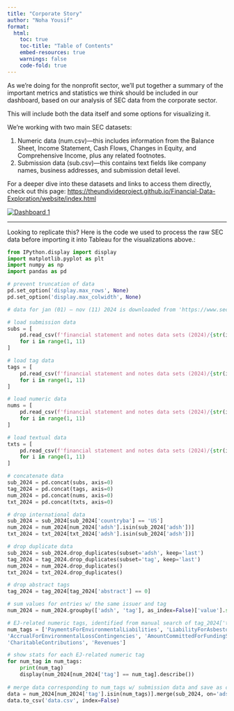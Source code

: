 ```yaml
---
title: "Corporate Story"
author: "Noha Yousif"
format: 
  html:
    toc: true
    toc-title: "Table of Contents"
    embed-resources: true
    warnings: false
    code-fold: true
---
```


As we're doing for the nonprofit sector, we’ll put together a summary of the important metrics and statistics we think should be included in our dashboard, based on our analysis of SEC data from the corporate sector.

This will include both the data itself and some options for visualizing it.

We're working with two main SEC datasets:

1.  Numeric data (num.csv)—this includes information from the Balance Sheet, Income Statement, Cash Flows, Changes in Equity, and Comprehensive Income, plus any related footnotes.
2.  Submission data (sub.csv)—this contains text fields like company names, business addresses, and submission detail level.

For a deeper dive into these datasets and links to access them directly, check out this page: <https://theundivideproject.github.io/Financial-Data-Exploration/website/index.html>

```{=html}
<div class='tableauPlaceholder' id='viz1733440016889' style='position: relative'><noscript><a href='#'><img alt='Dashboard 1 ' src='https:&#47;&#47;public.tableau.com&#47;static&#47;images&#47;RX&#47;RXK5Q3TM2&#47;1_rss.png' style='border: none' /></a></noscript><object class='tableauViz'  style='display:none;'><param name='host_url' value='https%3A%2F%2Fpublic.tableau.com%2F' /> <param name='embed_code_version' value='3' /> <param name='path' value='views&#47;corporate-dashboard&#47;Dashboard1?:language=en-US&amp;:embed=true&amp;:sid=&amp;:redirect=auth' /> <param name='toolbar' value='yes' /><param name='static_image' value='https:&#47;&#47;public.tableau.com&#47;static&#47;images&#47;RX&#47;RXK5Q3TM2&#47;1.png' /> <param name='animate_transition' value='yes' /><param name='display_static_image' value='yes' /><param name='display_spinner' value='yes' /><param name='display_overlay' value='yes' /><param name='display_count' value='yes' /><param name='language' value='en-US' /></object></div>                <script type='text/javascript'>                    var divElement = document.getElementById('viz1733440016889');                    var vizElement = divElement.getElementsByTagName('object')[0];                    if ( divElement.offsetWidth > 800 ) { vizElement.style.width='827px';vizElement.style.height='1227px';} else if ( divElement.offsetWidth > 500 ) { vizElement.style.width='827px';vizElement.style.height='1227px';} else { vizElement.style.width='100%';vizElement.style.height='2277px';}                     var scriptElement = document.createElement('script');                    scriptElement.src = 'https://public.tableau.com/javascripts/api/viz_v1.js';                    vizElement.parentNode.insertBefore(scriptElement, vizElement);                </script>
```

------------------------------------------------------------------------

Looking to replicate this? Here is the code we used to process the raw SEC data before importing it into Tableau for the visualizations above.:

``` python
from IPython.display import display
import matplotlib.pyplot as plt
import numpy as np
import pandas as pd

# prevent truncation of data
pd.set_option('display.max_rows', None)
pd.set_option('display.max_colwidth', None)

# data for jan (01) — nov (11) 2024 is downloaded from 'https://www.sec.gov/data-research/financial-statement-notes-data-sets'

# load submission data
subs = [
    pd.read_csv(f'financial statement and notes data sets (2024)/{str(i).zfill(2)}/sub.tsv', sep='\t', low_memory=False) 
    for i in range(1, 11)
]

# load tag data
tags = [
    pd.read_csv(f'financial statement and notes data sets (2024)/{str(i).zfill(2)}/tag.tsv', sep='\t', low_memory=False) 
    for i in range(1, 11)
]

# load numeric data
nums = [
    pd.read_csv(f'financial statement and notes data sets (2024)/{str(i).zfill(2)}/num.tsv', sep='\t', low_memory=False) 
    for i in range(1, 11)
]

# load textual data
txts = [
    pd.read_csv(f'financial statement and notes data sets (2024)/{str(i).zfill(2)}/txt.tsv', sep='\t', low_memory=False) 
    for i in range(1, 11)
]

# concatenate data
sub_2024 = pd.concat(subs, axis=0)
tag_2024 = pd.concat(tags, axis=0)
num_2024 = pd.concat(nums, axis=0)
txt_2024 = pd.concat(txts, axis=0)

# drop international data
sub_2024 = sub_2024[sub_2024['countryba'] == 'US']
num_2024 = num_2024[num_2024['adsh'].isin(sub_2024['adsh'])]
txt_2024 = txt_2024[txt_2024['adsh'].isin(sub_2024['adsh'])]

# drop duplicate data
sub_2024 = sub_2024.drop_duplicates(subset='adsh', keep='last')
tag_2024 = tag_2024.drop_duplicates(subset='tag', keep='last')
num_2024 = num_2024.drop_duplicates()
txt_2024 = txt_2024.drop_duplicates()

# drop abstract tags
tag_2024 = tag_2024[tag_2024['abstract'] == 0]

# sum values for entries w/ the same issuer and tag
num_2024 = num_2024.groupby(['adsh', 'tag'], as_index=False)['value'].sum()

# EJ-related numeric tags, identified from manual search of tag_2024['tag']
num_tags = ['PaymentsForEnvironmentalLiabilities', 'LiabilityForAsbestosAndEnvironmentalClaimsGrossPaymentForClaims',
'AccrualForEnvironmentalLossContingencies', 'AmountCommittedForFundingSocialAndInfrastructureImprovementProjects', 
'CharitableContributions', 'Revenues']

# show stats for each EJ-related numeric tag
for num_tag in num_tags:
    print(num_tag)
    display(num_2024[num_2024['tag'] == num_tag].describe())
    
# merge data corresponding to num_tags w/ submission data and save as csv
data = num_2024[num_2024['tag'].isin(num_tags)].merge(sub_2024, on='adsh', how='left')
data.to_csv('data.csv', index=False)
```

